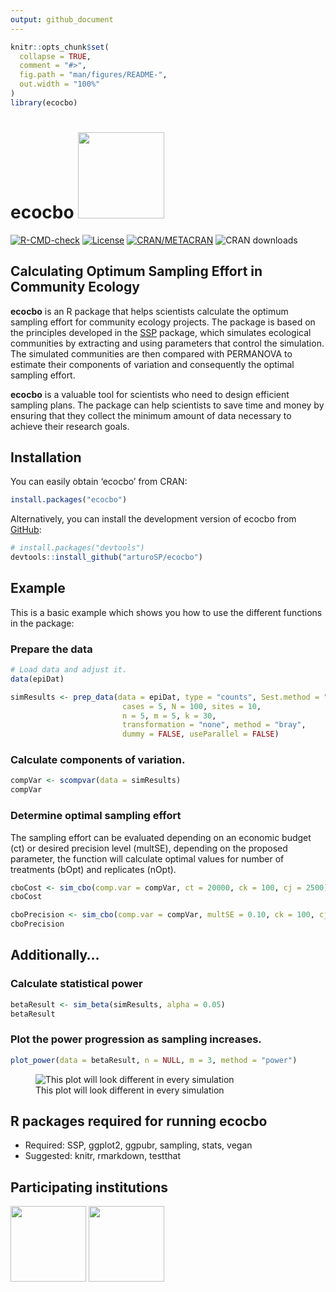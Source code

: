 ```yaml
---
output: github_document
---
```


<!-- README.md is generated from README.Rmd. Please edit that file -->

```r
knitr::opts_chunk$set(
  collapse = TRUE,
  comment = "#>",
  fig.path = "man/figures/README-",
  out.width = "100%"
)
library(ecocbo)
```

# ecocbo <a href="https://cran.r-project.org/package=ecocbo"><img src="man/figures/logoecocbo.png" aligh="right" height="138" /></a>

<!-- badges: start -->

[![R-CMD-check](https://github.com/arturoSP/ecocbo/actions/workflows/R-CMD-check.yaml/badge.svg)](https://github.com/arturoSP/ecocbo/actions/workflows/R-CMD-check.yaml) [![License](https://img.shields.io/badge/License-GPL3-blue.svg)](https://github.com/arturoSP/ecocbo/blob/master/LICENSE.md) [![CRAN/METACRAN](https://img.shields.io/cran/v/ecocbo)](https://cran.r-project.org/package=ecocbo) <!-- [![GitHub R package version (subdirectory of monorepo)](https://img.shields.io/github/r-package/v/arturoSP/ecocbo)](https://github.com/arturoSP/ecocbo/tree/master) --> ![CRAN downloads](https://cranlogs.r-pkg.org/badges/grand-total/ecocbo?color=yellow)

<!-- badges: end -->

## Calculating Optimum Sampling Effort in Community Ecology

**ecocbo** is an R package that helps scientists calculate the optimum sampling effort for community ecology projects. The package is based on the principles developed in the [SSP](https://github.com/edlinguerra/SSP) package, which simulates ecological communities by extracting and using parameters that control the simulation. The simulated communities are then compared with PERMANOVA to estimate their components of variation and consequently the optimal sampling effort.

**ecocbo** is a valuable tool for scientists who need to design efficient sampling plans. The package can help scientists to save time and money by ensuring that they collect the minimum amount of data necessary to achieve their research goals.

## Installation

You can easily obtain 'ecocbo' from CRAN:

```r
install.packages("ecocbo")
```

Alternatively, you can install the development version of ecocbo from [GitHub](https://github.com/):

```r
# install.packages("devtools")
devtools::install_github("arturoSP/ecocbo")
```

## Example

This is a basic example which shows you how to use the different functions in the package:

### Prepare the data

```r
# Load data and adjust it.
data(epiDat)

simResults <- prep_data(data = epiDat, type = "counts", Sest.method = "average",
                         cases = 5, N = 100, sites = 10,
                         n = 5, m = 5, k = 30,
                         transformation = "none", method = "bray",
                         dummy = FALSE, useParallel = FALSE)
```

### Calculate components of variation.

```r
compVar <- scompvar(data = simResults)
compVar

```

### Determine optimal sampling effort

The sampling effort can be evaluated depending on an economic budget (ct) or desired precision level (multSE), depending on the proposed parameter, the function will calculate optimal values for number of treatments (bOpt) and replicates (nOpt).

```r
cboCost <- sim_cbo(comp.var = compVar, ct = 20000, ck = 100, cj = 2500)
cboCost
```

```r
cboPrecision <- sim_cbo(comp.var = compVar, multSE = 0.10, ck = 100, cj = 2500)
cboPrecision

```

## Additionally... 
### Calculate statistical power

```r
betaResult <- sim_beta(simResults, alpha = 0.05)
betaResult
```

### Plot the power progression as sampling increases.

```r
plot_power(data = betaResult, n = NULL, m = 3, method = "power")

```

![This plot will look different in every simulation](man/figures/plotm3n3.png)

## R packages required for running ecocbo

-   Required: SSP, ggplot2, ggpubr, sampling, stats, vegan
-   Suggested: knitr, rmarkdown, testthat

## Participating institutions

![](man/figures/logoCONACYT.png){height="121"} ![](man/figures/logoENES.png){height="121"}
